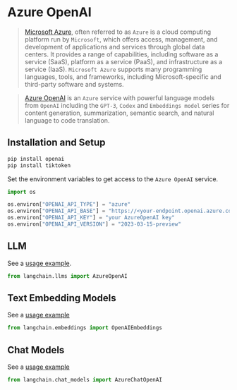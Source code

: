 # Azure OpenAI

>[Microsoft Azure](https://en.wikipedia.org/wiki/Microsoft_Azure), often referred to as `Azure` is a cloud computing platform run by `Microsoft`, which offers access, management, and development of applications and services through global data centers. It provides a range of capabilities, including software as a service (SaaS), platform as a service (PaaS), and infrastructure as a service (IaaS). `Microsoft Azure` supports many programming languages, tools, and frameworks, including Microsoft-specific and third-party software and systems.


>[Azure OpenAI](https://learn.microsoft.com/en-us/azure/cognitive-services/openai/) is an `Azure` service with powerful language models from `OpenAI` including the `GPT-3`, `Codex` and `Embeddings model` series for content generation, summarization, semantic search, and natural language to code translation.


## Installation and Setup

```bash
pip install openai
pip install tiktoken
```


Set the environment variables to get access to the `Azure OpenAI` service.

```python
import os

os.environ["OPENAI_API_TYPE"] = "azure"
os.environ["OPENAI_API_BASE"] = "https://<your-endpoint.openai.azure.com/"
os.environ["OPENAI_API_KEY"] = "your AzureOpenAI key"
os.environ["OPENAI_API_VERSION"] = "2023-03-15-preview"
```

## LLM

See a [usage example](/docs/modules/models/llms/integrations/azure_openai_example.ipynb).

```python
from langchain.llms import AzureOpenAI
```

## Text Embedding Models

See a [usage example](/docs/modules/models/text_embedding/examples/azureopenai.ipynb)

```python
from langchain.embeddings import OpenAIEmbeddings
```

## Chat Models

See a [usage example](/docs/modules/models/chat/integrations/azure_chat_openai.ipynb)

```python
from langchain.chat_models import AzureChatOpenAI
```
